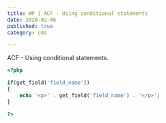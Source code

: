 ```yaml
---
title: WP | ACF - Using conditional statements
date: 2020-02-06
published: true
category: cms

---
```


ACF - Using conditional statements.

```php
<?php

if(get_field('field_name'))
{
	echo '<p>' . get_field('field_name') . '</p>';
}

?>
```
